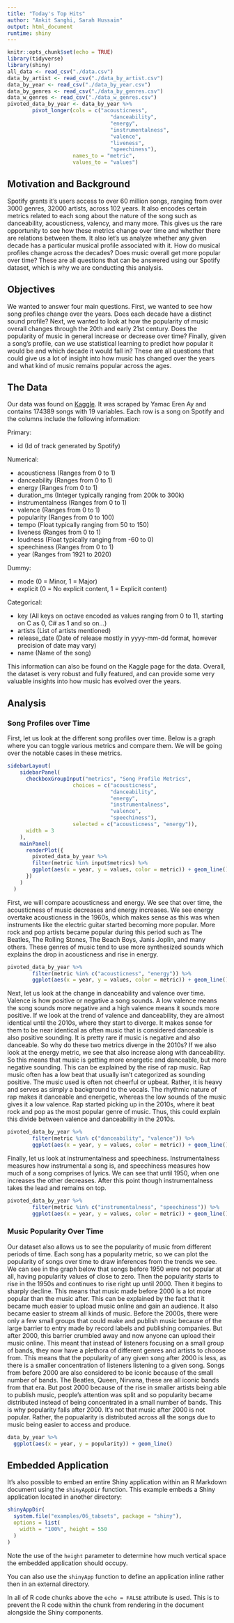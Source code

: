 ```yaml
---
title: "Today's Top Hits"
author: "Ankit Sanghi, Sarah Hussain"
output: html_document
runtime: shiny
---
```


```r
knitr::opts_chunk$set(echo = TRUE)
library(tidyverse)
library(shiny)
all_data <- read_csv("./data.csv")
data_by_artist <- read_csv("./data_by_artist.csv")
data_by_year <- read_csv("./data_by_year.csv")
data_by_genres <- read_csv("./data_by_genres.csv")
data_w_genres <- read_csv("./data_w_genres.csv")
pivoted_data_by_year <- data_by_year %>%
        pivot_longer(cols = c("acousticness", 
                                 "danceability", 
                                 "energy", 
                                 "instrumentalness", 
                                 "valence", 
                                 "liveness", 
                                 "speechiness"),
                     names_to = "metric", 
                     values_to = "values")
```


## Motivation and Background

Spotify grants it's users access to over 60 million songs, ranging from over 3000 genres, 32000 artists, across 102 years. It also encodes certain metrics related to each song about the nature of the song such as danceability, acousticness, valency, and many more. This gives us the rare opportunity to see how these metrics change over time and whether there are relations between them. It also let's us analyze whether any given decade has a particular musical profile associated with it. How do musical profiles change across the decades? Does music overall get more popular over time? These are all questions that can be answered using our Spotify dataset, which is why we are conducting this analysis.

## Objectives

We wanted to answer four main questions. First, we wanted to see how song profiles change over the years. Does each decade have a distinct sound profile? Next, we wanted to look at how the popularity of music overall changes through the 20th and early 21st century. Does the popularity of music in general increase or decrease over time? Finally, given a song's profile, can we use statistical learning to predict how popular it would be and which decade it would fall in? These are all questions that could give us a lot of insight into how music has changed over the years and what kind of music remains popular across the ages.

## The Data

Our data was found on [Kaggle](https://www.kaggle.com/yamaerenay/spotify-dataset-19212020-160k-tracks). It was scraped by Yamac Eren Ay and contains 174389 songs with 19 variables. Each row is a song on Spotify and the columns include the following information:

Primary:

- id (Id of track generated by Spotify)

Numerical:

- acousticness (Ranges from 0 to 1)
- danceability (Ranges from 0 to 1)
- energy (Ranges from 0 to 1)
- duration_ms (Integer typically ranging from 200k to 300k)
- instrumentalness (Ranges from 0 to 1)
- valence (Ranges from 0 to 1)
- popularity (Ranges from 0 to 100)
- tempo (Float typically ranging from 50 to 150)
- liveness (Ranges from 0 to 1)
- loudness (Float typically ranging from -60 to 0)
- speechiness (Ranges from 0 to 1)
- year (Ranges from 1921 to 2020)

Dummy:

- mode (0 = Minor, 1 = Major)
- explicit (0 = No explicit content, 1 = Explicit content)

Categorical:

- key (All keys on octave encoded as values ranging from 0 to 11, starting on C as 0, C# as 1 and so on…)
- artists (List of artists mentioned)
- release_date (Date of release mostly in yyyy-mm-dd format, however precision of date may vary)
- name (Name of the song)

This information can also be found on the Kaggle page for the data. Overall, the dataset is very robust and fully featured, and can provide some very valuable insights into how music has evolved over the years.

## Analysis

### Song Profiles over Time

First, let us look at the different song profiles over time. Below is a graph where you can toggle various metrics and compare them. We will be going over the notable cases in these metrics. 

```r
sidebarLayout(
    sidebarPanel(
      checkboxGroupInput("metrics", "Song Profile Metrics", 
                     choices = c("acousticness", 
                                 "danceability", 
                                 "energy", 
                                 "instrumentalness", 
                                 "valence", 
                                 "speechiness"),
                     selected = c("acousticness", "energy")),
      width = 3
    ),
    mainPanel(
      renderPlot({
        pivoted_data_by_year %>%
        filter(metric %in% input$metrics) %>%
        ggplot(aes(x = year, y = values, color = metric)) + geom_line()
      })
    )
  )
```

First, we will compare acousticness and energy. We see that over time, the acousticness of music decreases and energy increases. We see energy overtake acousticness in the 1960s, which makes sense as this was when instruments like the electric guitar started becoming more popular. More rock and pop artists became popular during this period such as The Beatles, The Rolling Stones, The Beach Boys, Janis Joplin, and many others. These genres of music tend to use more synthesized sounds which explains the drop in acousticness and rise in energy.

```r
pivoted_data_by_year %>%
        filter(metric %in% c("acousticness", "energy")) %>%
        ggplot(aes(x = year, y = values, color = metric)) + geom_line()
```

Next, let us look at the change in danceability and valence over time. Valence is how positive or negative a song sounds. A low valence means the song sounds more negative and a high valence means it sounds more positive. If we look at the trend of valence and danceability, they are almost identical until the 2010s, where they start to diverge. It makes sense for them to be near identical as often music that is considered danceable is also positive sounding. It is pretty rare if music is negative and also danceable. So why do these two metrics diverge in the 2010s? If we also look at the energy metric, we see that also increase along with danceability. So this means that music is getting more energetic and danceable, but more negative sounding. This can be explained by the rise of rap music. Rap music often has a low beat that usually isn't categorized as sounding positive. The music used is often not cheerful or upbeat. Rather, it is heavy and serves as simply a background to the vocals. The rhythmic nature of rap makes it danceable and energetic, whereas the low sounds of the music gives it a low valence. Rap started picking up in the 2010s, where it beat rock and pop as the most popular genre of music. Thus, this could explain this divide between valence and danceability in the 2010s.

```r
pivoted_data_by_year %>%
        filter(metric %in% c("danceability", "valence")) %>%
        ggplot(aes(x = year, y = values, color = metric)) + geom_line()
```

Finally, let us look at instrumentalness and speechiness. Instrumentalness measures how instrumental a song is, and speechiness measures how much of a song comprises of lyrics. We can see that until 1950, when one increases the other decreases. After this point though instrumentalness takes the lead and remains on top. 

```r
pivoted_data_by_year %>%
        filter(metric %in% c("instrumentalness", "speechiness")) %>%
        ggplot(aes(x = year, y = values, color = metric)) + geom_line()
```

### Music Popularity Over Time

Our dataset also allows us to see the popularity of music from different periods of time. Each song has a popularity metric, so we can plot the popularity of songs over time to draw inferences from the trends we see. We can see in the graph below that songs before 1950 were not popular at all, having popularity values of close to zero. Then the popularity starts to rise in the 1950s and continues to rise right up until 2000. Then it begins to sharply decline. This means that music made before 2000 is a lot more popular than the music after. This can be explained by the fact that it became much easier to upload music online and gain an audience. It also became easier to stream all kinds of music. Before the 2000s, there were only a few small groups that could make and publish music because of the large barrier to entry made by record labels and publishing companies. But after 2000, this barrier crumbled away and now anyone can upload their music online. This meant that instead of listeners focusing on a small group of bands, they now have a plethora of different genres and artists to choose from. This means that the popularity of any given song after 2000  is less, as there is a smaller concentration of listeners listening to a given song. Songs from before 2000 are also considered to be iconic because of the small number of bands. The Beatles, Queen, Nirvana, these are all iconic bands from that era. But post 2000 because of the rise in smaller artists being able to publish music, people's attention was split and so popularity became distributed instead of being concentrated in a small number of bands. This is why popularity falls after 2000. It's not that music after 2000 is not popular. Rather, the popualarity is distributed across all the songs due to music being easier to access and produce.

```r
data_by_year %>%
  ggplot(aes(x = year, y = popularity)) + geom_line()
```


## Embedded Application

It's also possible to embed an entire Shiny application within an R Markdown document using the `shinyAppDir` function. This example embeds a Shiny application located in another directory:

```r
shinyAppDir(
  system.file("examples/06_tabsets", package = "shiny"),
  options = list(
    width = "100%", height = 550
  )
)
```

Note the use of the `height` parameter to determine how much vertical space the embedded application should occupy.

You can also use the `shinyApp` function to define an application inline rather then in an external directory.

In all of R code chunks above the `echo = FALSE` attribute is used. This is to prevent the R code within the chunk from rendering in the document alongside the Shiny components.



